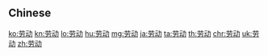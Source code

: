 {{also|勞動}}
==Chinese==
{{zh-see|勞動}}

[[ko:劳动]]
[[kn:劳动]]
[[lo:劳动]]
[[hu:劳动]]
[[mg:劳动]]
[[ja:劳动]]
[[ta:劳动]]
[[th:劳动]]
[[chr:劳动]]
[[uk:劳动]]
[[zh:劳动]]